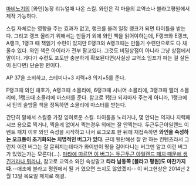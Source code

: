 [[마비노기]]의 [와인]농장 리뉴얼때 나온 스킬. 와인은 각 마을의 교역소나 블라고평원에서 제작 가능하다.

스킬 자체로는 영향을 주는 효과가 없고, 랭크를 올려 일정 랭크가 되면 타이틀을 받는다. 그리고 랭크 올리기 위해서는 만들기 외에 와인 책을 읽어야하는데, F랭크와 E랭크, A랭크, 1랭크 때 책읽기 수련이 있지만 E랭크와 A랭크때는 만들기 수련만으로도 다 채울수 있다. 와인 책은 아이라가 전부 팔고있다. 그것도 비밀상점이 아니라 그냥 상점에서 말이다. 게다가 수련도 포도만 충분하게 확보된다면(사실상 교역소 임프가 파는 걸 살돈이 된다면) 단순한 편이다. 

AP 37을 소비하고, 스테미나+3 지력+8 의지+5를 준다.

F랭크때 와인 애호가, A랭크때 소믈리에, 6랭크때 시니어 소믈리에, 3랭크때 엘더 소믈리에, 1랭크때 소믈리에 마스터를 준다. 참고로 1랭크 되자마자 주는게 아니라, 1랭크에서 틴의 술방울 책을 정독하면 소믈리에 마스터를 받는다. 

간단히 말해서 스킬중 가장 잉여로운 스킬. 타이틀을 노리거나, 몇 안되는 의지나 지력패시브 용으로 찍거나, 찍을게 없어서 찍는경우 외에는 잘 안찍는다.
두근두근아일랜드 이벤트 패치 이후 와인 숙성을 시작하고 나서 로그오프 한 뒤에 재접속하면 '''와인을 숙성하는 오크통이 초기화되는 치명적인 버그가 있다'''. 근데 웬만해선 잘 안 하는 컨텐츠라서 그런지 이런 버그는 잘 묻혀지는데다가 와이번이 땅을 걸어다니는 버그만 알고 이런 버그가 있었는가는 모른다(...). [http://www.mabinogi.pe.kr/bbs/zboard.php?id=report&page=1&sn1=&divpage=4&sn=off&ss=on&sc=on&keyword=%EC%99%80%EC%9D%B8&select_arrange=headnum&desc=asc&no=27698 마타에 따르면 이 버그는 두근두근 아일랜드 패치 때문에 생긴거라나 뭐라나.] 참고로 교역소 와인 숙성말고 '''타라 남동쪽 [블라고 평원]도 마찬가지다'''.--애초에 블라고 평원에서 될 거 였으면 쓰지도 않았겠지--
이 버그현상은 2014년 2월 13일 목요일 패치로 해결.
